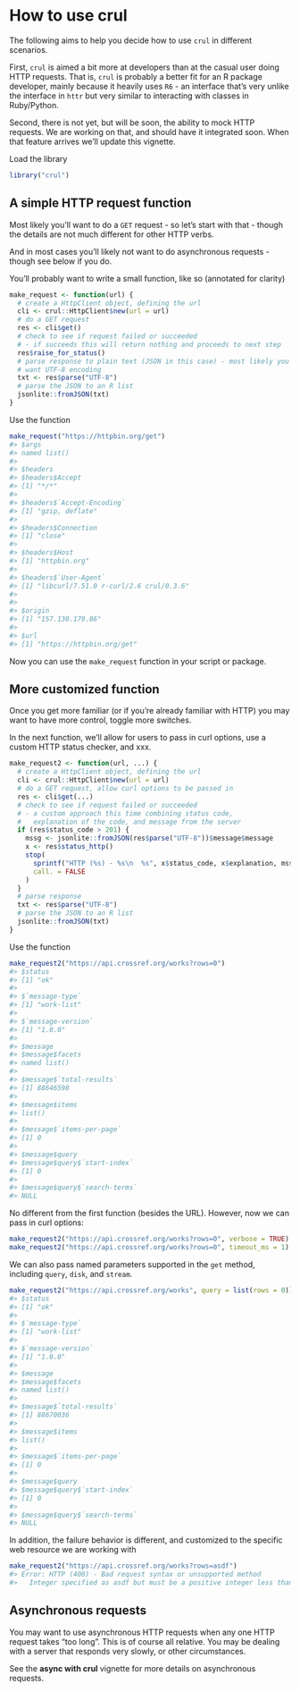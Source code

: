 <!--
%\VignetteIndexEntry{How to use crul}
%\VignetteEngine{knitr::rmarkdown}
%\VignetteEncoding{UTF-8}
-->



How to use crul
===============

The following aims to help you decide how to use `crul` in different 
scenarios.

First, `crul` is aimed a bit more at developers than at the casual 
user doing HTTP requests. That is, `crul` is probably a better fit 
for an R package developer, mainly because it heavily uses `R6` - 
an interface that's very unlike the interface in `httr` but very
similar to interacting with classes in Ruby/Python.

Second, there is not yet, but will be soon, the ability to mock 
HTTP requests. We are working on that, and should have it integrated
soon. When that feature arrives we'll update this vignette.

Load the library


```r
library("crul")
```

## A simple HTTP request function

Most likely you'll want to do a `GET` request - so let's start with that - 
though the details are not much different for other HTTP verbs.

And in most cases you'll likely not want to do asynchronous requests - though
see below if you do.

You'll probably want to write a small function, like so (annotated for 
clarity)


```r
make_request <- function(url) {
  # create a HttpClient object, defining the url
  cli <- crul::HttpClient$new(url = url)
  # do a GET request
  res <- cli$get()
  # check to see if request failed or succeeded
  # - if succeeds this will return nothing and proceeds to next step
  res$raise_for_status()
  # parse response to plain text (JSON in this case) - most likely you'll 
  # want UTF-8 encoding
  txt <- res$parse("UTF-8")
  # parse the JSON to an R list
  jsonlite::fromJSON(txt)
}
```

Use the function


```r
make_request("https://httpbin.org/get")
#> $args
#> named list()
#> 
#> $headers
#> $headers$Accept
#> [1] "*/*"
#> 
#> $headers$`Accept-Encoding`
#> [1] "gzip, deflate"
#> 
#> $headers$Connection
#> [1] "close"
#> 
#> $headers$Host
#> [1] "httpbin.org"
#> 
#> $headers$`User-Agent`
#> [1] "libcurl/7.51.0 r-curl/2.6 crul/0.3.6"
#> 
#> 
#> $origin
#> [1] "157.130.179.86"
#> 
#> $url
#> [1] "https://httpbin.org/get"
```

Now you can use the `make_request` function in your script or package.

## More customized function

Once you get more familiar (or if you're already familiar with HTTP) you may
want to have more control, toggle more switches.

In the next function, we'll allow for users to pass in curl options, use 
a custom HTTP status checker, and xxx.


```r
make_request2 <- function(url, ...) {
  # create a HttpClient object, defining the url
  cli <- crul::HttpClient$new(url = url)
  # do a GET request, allow curl options to be passed in
  res <- cli$get(...)
  # check to see if request failed or succeeded
  # - a custom approach this time combining status code, 
  #   explanation of the code, and message from the server
  if (res$status_code > 201) {
    mssg <- jsonlite::fromJSON(res$parse("UTF-8"))$message$message
    x <- res$status_http()
    stop(
      sprintf("HTTP (%s) - %s\n  %s", x$status_code, x$explanation, mssg),
      call. = FALSE
    )
  }
  # parse response
  txt <- res$parse("UTF-8")
  # parse the JSON to an R list
  jsonlite::fromJSON(txt)
}
```

Use the function


```r
make_request2("https://api.crossref.org/works?rows=0")
#> $status
#> [1] "ok"
#> 
#> $`message-type`
#> [1] "work-list"
#> 
#> $`message-version`
#> [1] "1.0.0"
#> 
#> $message
#> $message$facets
#> named list()
#> 
#> $message$`total-results`
#> [1] 88646598
#> 
#> $message$items
#> list()
#> 
#> $message$`items-per-page`
#> [1] 0
#> 
#> $message$query
#> $message$query$`start-index`
#> [1] 0
#> 
#> $message$query$`search-terms`
#> NULL
```

No different from the first function (besides the URL). However, now we can 
pass in curl options:


```r
make_request2("https://api.crossref.org/works?rows=0", verbose = TRUE)
make_request2("https://api.crossref.org/works?rows=0", timeout_ms = 1)
```

We can also pass named parameters supported in the `get` method, including
`query`, `disk`, and `stream`.


```r
make_request2("https://api.crossref.org/works", query = list(rows = 0))
#> $status
#> [1] "ok"
#> 
#> $`message-type`
#> [1] "work-list"
#> 
#> $`message-version`
#> [1] "1.0.0"
#> 
#> $message
#> $message$facets
#> named list()
#> 
#> $message$`total-results`
#> [1] 88670036
#> 
#> $message$items
#> list()
#> 
#> $message$`items-per-page`
#> [1] 0
#> 
#> $message$query
#> $message$query$`start-index`
#> [1] 0
#> 
#> $message$query$`search-terms`
#> NULL
```

In addition, the failure behavior is different, and customized to the 
specific web resource we are working with


```r
make_request2("https://api.crossref.org/works?rows=asdf")
#> Error: HTTP (400) - Bad request syntax or unsupported method
#>   Integer specified as asdf but must be a positive integer less than or equal to 1000.
```

## Asynchronous requests

You may want to use asynchronous HTTP requests when any one HTTP request 
takes "too long". This is of course all relative. You may be dealing with a 
server that responds very slowly, or other circumstances. 

See the __async with crul__ vignette for more details on asynchronous requests.
